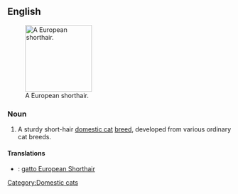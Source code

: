 ==English==
[[File:European shorthair procumbent Quincy.jpg|thumb|right|150px|A European shorthair.]]
===Noun===
{{en-noun|sg=[[European]] [[shorthair|Shorthair]]}}

# A sturdy short-hair [[domestic cat]] [[breed]], developed from various ordinary cat breeds.

====Translations====
{{checktrans-top}}
* {{ttbc|it}}: [[gatto European Shorthair]]
{{trans-mid}}
{{trans-bottom}}

{{wikipedia}}
{{commonscat|European Shorthair}}

[[Category:Domestic cats]]